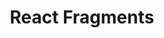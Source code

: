 ---
id: "react_tf_medium_009"
questionType: "TRUE_FALSE"
title: "React Fragments"
statement: "React.Fragment adds extra nodes to the DOM."
difficulty: "MEDIUM"
category: "React"
correctAnswer: false
explanation: "Fragments let you group elements without adding extra DOM nodes."
---